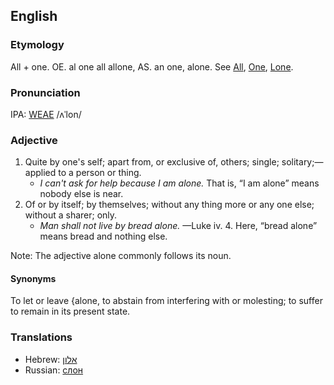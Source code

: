 ==English==
===Etymology===
All + one. OE. al one all allone, AS. an one, alone.  See [[All]], [[One]], [[Lone]].

===Pronunciation===
IPA: [[WEAE]] /ʌˈlon/

===Adjective===
# Quite by one's self; apart from, or exclusive of, others; single; solitary;&mdash;applied to a person or thing.
#* ''I can't ask for help because I am alone.''  That is, &ldquo;I am alone&rdquo; means nobody else is near.
# Of or by itself; by themselves; without any thing more or any one else; without a sharer; only.
#* ''Man shall not live by bread alone.'' &mdash;Luke iv. 4.  Here, &ldquo;bread alone&rdquo; means bread and nothing else.

Note: The adjective alone commonly follows its noun.


====Synonyms====
To let or leave {alone, to abstain from interfering with or molesting; to suffer to remain in its present state.

===Translations===
*Hebrew: [[אלון]] 
*Russian: [[слон]]

<!-- material copied from Webster's Revised Unabridged Dictionary (1913) -->